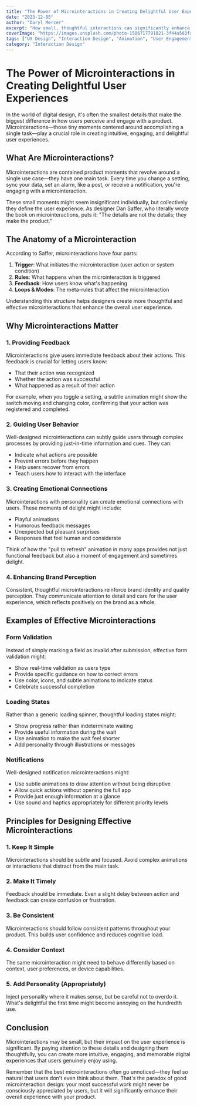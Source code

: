 ```yaml
---
title: "The Power of Microinteractions in Creating Delightful User Experiences"
date: "2023-12-05"
author: "Daryl Mercer"
excerpt: "How small, thoughtful interactions can significantly enhance user engagement, provide feedback, and create memorable digital experiences."
coverImage: "https://images.unsplash.com/photo-1586717791821-3f44a563fa4c?ixlib=rb-4.0.3&ixid=MnwxMjA3fDB8MHxwaG90by1wYWdlfHx8fGVufDB8fHx8&auto=format&fit=crop&w=1000&q=80"
tags: ["UX Design", "Interaction Design", "Animation", "User Engagement"]
category: "Interaction Design"
---
```


# The Power of Microinteractions in Creating Delightful User Experiences

In the world of digital design, it's often the smallest details that make the biggest difference in how users perceive and engage with a product. Microinteractions—those tiny moments centered around accomplishing a single task—play a crucial role in creating intuitive, engaging, and delightful user experiences.

## What Are Microinteractions?

Microinteractions are contained product moments that revolve around a single use case—they have one main task. Every time you change a setting, sync your data, set an alarm, like a post, or receive a notification, you're engaging with a microinteraction.

These small moments might seem insignificant individually, but collectively they define the user experience. As designer Dan Saffer, who literally wrote the book on microinteractions, puts it: "The details are not the details; they make the product."

## The Anatomy of a Microinteraction

According to Saffer, microinteractions have four parts:

1. **Trigger**: What initiates the microinteraction (user action or system condition)
2. **Rules**: What happens when the microinteraction is triggered
3. **Feedback**: How users know what's happening
4. **Loops & Modes**: The meta-rules that affect the microinteraction

Understanding this structure helps designers create more thoughtful and effective microinteractions that enhance the overall user experience.

## Why Microinteractions Matter

### 1. Providing Feedback

Microinteractions give users immediate feedback about their actions. This feedback is crucial for letting users know:
- That their action was recognized
- Whether the action was successful
- What happened as a result of their action

For example, when you toggle a setting, a subtle animation might show the switch moving and changing color, confirming that your action was registered and completed.

### 2. Guiding User Behavior

Well-designed microinteractions can subtly guide users through complex processes by providing just-in-time information and cues. They can:
- Indicate what actions are possible
- Prevent errors before they happen
- Help users recover from errors
- Teach users how to interact with the interface

### 3. Creating Emotional Connections

Microinteractions with personality can create emotional connections with users. These moments of delight might include:
- Playful animations
- Humorous feedback messages
- Unexpected but pleasant surprises
- Responses that feel human and considerate

Think of how the "pull to refresh" animation in many apps provides not just functional feedback but also a moment of engagement and sometimes delight.

### 4. Enhancing Brand Perception

Consistent, thoughtful microinteractions reinforce brand identity and quality perception. They communicate attention to detail and care for the user experience, which reflects positively on the brand as a whole.

## Examples of Effective Microinteractions

### Form Validation

Instead of simply marking a field as invalid after submission, effective form validation might:
- Show real-time validation as users type
- Provide specific guidance on how to correct errors
- Use color, icons, and subtle animations to indicate status
- Celebrate successful completion

### Loading States

Rather than a generic loading spinner, thoughtful loading states might:
- Show progress rather than indeterminate waiting
- Provide useful information during the wait
- Use animation to make the wait feel shorter
- Add personality through illustrations or messages

### Notifications

Well-designed notification microinteractions might:
- Use subtle animations to draw attention without being disruptive
- Allow quick actions without opening the full app
- Provide just enough information at a glance
- Use sound and haptics appropriately for different priority levels

## Principles for Designing Effective Microinteractions

### 1. Keep It Simple

Microinteractions should be subtle and focused. Avoid complex animations or interactions that distract from the main task.

### 2. Make It Timely

Feedback should be immediate. Even a slight delay between action and feedback can create confusion or frustration.

### 3. Be Consistent

Microinteractions should follow consistent patterns throughout your product. This builds user confidence and reduces cognitive load.

### 4. Consider Context

The same microinteraction might need to behave differently based on context, user preferences, or device capabilities.

### 5. Add Personality (Appropriately)

Inject personality where it makes sense, but be careful not to overdo it. What's delightful the first time might become annoying on the hundredth use.

## Conclusion

Microinteractions may be small, but their impact on the user experience is significant. By paying attention to these details and designing them thoughtfully, you can create more intuitive, engaging, and memorable digital experiences that users genuinely enjoy using.

Remember that the best microinteractions often go unnoticed—they feel so natural that users don't even think about them. That's the paradox of good microinteraction design: your most successful work might never be consciously appreciated by users, but it will significantly enhance their overall experience with your product.
